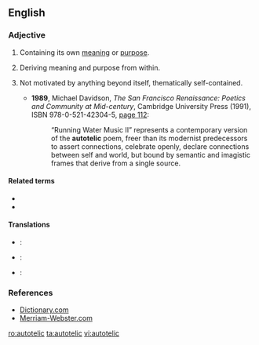 ==English==

===Adjective===
{{en-adj}}

# {{context|of an entity or event|lang=en}} Containing its own [[meaning]] or [[purpose]].
# {{context|of a person|lang=en}} Deriving meaning and purpose from within.
# {{context|arts|of a work of art or literature|lang=en}} Not motivated by anything beyond itself, thematically self-contained.
#* '''1989''', Michael Davidson, ''The San Francisco Renaissance: Poetics and Community at Mid-century'', Cambridge University Press (1991), ISBN 978-0-521-42304-5, [http://books.google.com/books?id=e_q1WZR8eHIC&pg=PA112&dq=autotelic page 112]:
#*: “Running Water Music II” represents a contemporary version of the '''autotelic''' poem, freer than its modernist predecessors to assert connections, celebrate openly, declare connections between self and world, but bound by semantic and imagistic frames that derive from a single source.

====Related terms====
* {{l|en|autotelism}}
* {{l|en|heterotelic}}

====Translations====
{{trans-top|containing its own meaning or purpose}}
{{trans-mid}}
{{trans-bottom}}

{{trans-top|deriving meaning and purpose from within}}
{{trans-mid}}
{{trans-bottom}}

{{trans-top|not motivated by anything beyond itself}}
{{trans-mid}}
{{trans-bottom}}

{{checktrans-top}}
* {{ttbc|cs}}: {{t|cs|samoúčelný}}
* {{ttbc|fr}}: {{t+|fr|autotélique}}
{{trans-mid}}
* {{ttbc|it}}: {{t+|it|autotelico}}
{{trans-bottom}}

===References===
* [http://dictionary.reference.com/browse/autotelic Dictionary.com]
* [http://www.m-w.com/dictionary/autotelic Merriam-Webster.com]

[[ro:autotelic]]
[[ta:autotelic]]
[[vi:autotelic]]